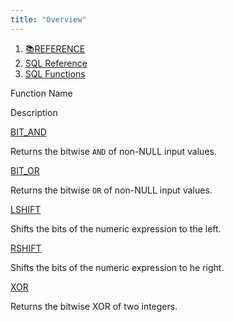 ```yaml
---
title: "Overview"
---
```


1. [📚REFERENCE](/reference)
2. [SQL Reference](/reference/sql-reference)
3. [SQL Functions](/reference/sql-reference/all-functions)

Function Name

Description

[BIT\_AND](/reference/sql-reference/all-functions/aggregate/bit_and)

Returns the bitwise `AND` of non-NULL input values.

[BIT\_OR](/reference/sql-reference/all-functions/aggregate/bit_or)

Returns the bitwise `OR` of non-NULL input values.

[LSHIFT](/reference/sql-reference/all-functions/bitwise/lshift)

Shifts the bits of the numeric expression to the left.

[RSHIFT](/reference/sql-reference/all-functions/bitwise/rshift)

Shifts the bits of the numeric expression to he right.

[XOR](/reference/sql-reference/all-functions/bitwise/xor)

Returns the bitwise XOR of two integers.
